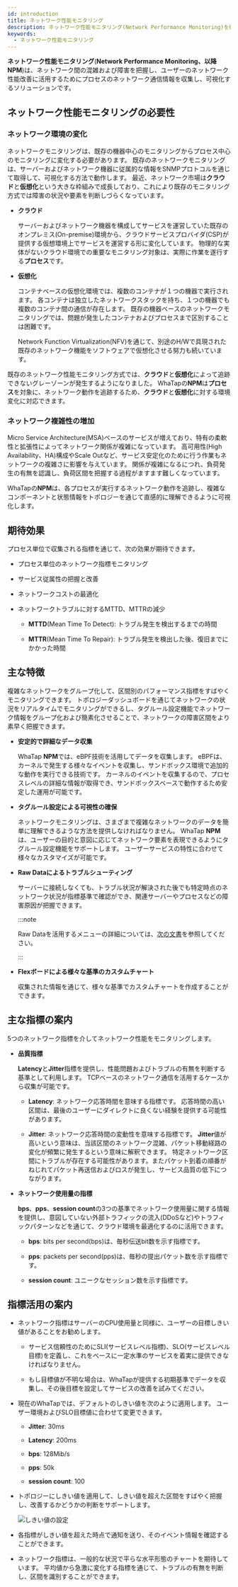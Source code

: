```yaml
---
id: introduction
title: ネットワーク性能モニタリング
description: ネットワーク性能モニタリング(Network Performance Monitoring)を紹介します。
keywords:
  - ネットワーク性能モニタリング
---
```


**ネットワーク性能モニタリング**(**Network Performance Monitoring、以降NPM**)は、ネットワーク間の混雑および障害を把握し、ユーザーのネットワーク性能改善に活用するためにプロセスのネットワーク通信情報を収集し、可視化するソリューションです。

## ネットワーク性能モニタリングの必要性

### ネットワーク環境の変化

ネットワークモニタリングは、既存の機器中心のモニタリングからプロセス中心のモニタリングに変化する必要があります。 既存のネットワークモニタリングは、サーバーおよびネットワーク機器に従属的な情報をSNMPプロトコルを通じて取得して、可視化する方法で動作します。 最近、ネットワーク市場は**クラウド**と**仮想化**という大きな枠組みで成長しており、これにより既存のモニタリング方式では障害の状況や要素を判断しづらくなっています。

- **クラウド**

  サーバーおよびネットワーク機器を構成してサービスを運営していた既存のオンプレミス(On-premise)環境から、クラウドサービスプロバイダ(CSP)が提供する仮想環境上でサービスを運営する形に変化しています。 物理的な実体がないクラウド環境での重要なモニタリング対象は、実際に作業を遂行する**プロセス**です。

- **仮想化**

  コンテナベースの仮想化環境では、複数のコンテナが１つの機器で実行されます。 各コンテナは独立したネットワークスタックを持ち、１つの機器でも複数のコンテナ間の通信が存在します。 既存の機器ベースのネットワークモニタリングでは、問題が発生したコンテナおよびプロセスまで区別することは困難です。

  Network Function Virtualization(NFV)を通じて、別途のH/Wで具現された既存のネットワーク機能をソフトウェアで仮想化させる努力も続いています。

既存のネットワーク性能モニタリング方式では、**クラウド**と**仮想化**によって追跡できないグレーゾーンが発生するようになりました。 WhaTapの**NPM**は**プロセス**を対象に、ネットワーク動作を追跡するため、**クラウド**と**仮想化**に対する環境変化に対応できます。

### ネットワーク複雑性の増加

Micro Service Architecture(MSA)ベースのサービスが増えており、特有の柔軟性と拡張性によってネットワーク関係が複雑になっています。 高可用性(High Availability、HA)構成やScale Outなど、サービス安定化のために行う作業もネットワークの複雑さに影響を与えています。 関係が複雑になるにつれ、負荷発生の有無を認識し、負荷区間を把握する過程がますます難しくなっています。

WhaTapの**NPM**は、各プロセスが実行するネットワーク動作を追跡し、複雑なコンポーネントと状態情報をトポロジーを通じて直感的に理解できるように可視化します。

## 期待効果

プロセス単位で収集される指標を通じて、次の効果が期待できます。

- プロセス単位のネットワーク指標モニタリング

- サービス従属性の把握と改善

- ネットワークコストの最適化

- ネットワークトラブルに対するMTTD、MTTRの減少

  - **MTTD**(Mean Time To Detect): トラブル発生を検出するまでの時間

  - **MTTR**(Mean Time To Repair): トラブル発生を検出した後、復旧までにかかった時間

## 主な特徴

複雑なネットワークをグループ化して、区間別のパフォーマンス指標をすばやくモニタリングできます。 トポロジーダッシュボードを通じてネットワークの状況をリアルタイムでモニタリングができるし、タグルール設定機能でネットワーク情報をグループ化および簡素化させることで、ネットワークの障害区間をより素早く把握できます。

- **安定的で詳細なデータ収集**

  WhaTap **NPM**では、eBPF技術を活用してデータを収集します。 eBPFは、カーネルで発生する様々なイベントを収集し、サンドボックス環境で追加的な動作を実行できる技術です。 カーネルのイベントを収集するので、プロセスレベルの詳細な情報が取得でき、サンドボックスベースで動作するため安定した運用が可能です。

- **タグルール設定による可視性の確保**

  ネットワークモニタリングは、さまざまで複雑なネットワークのデータを簡単に理解できるような方法を提供しなければなりません。 WhaTap **NPM**は、ユーザーの目的と意図に応じてネットワーク要素を表現できるようにタグルール設定機能をサポートします。 ユーザーサービスの特性に合わせて様々なカスタマイズが可能です。

- **Raw Dataによるトラブルシューティング**

  サーバーに接続しなくても、トラブル状況が解決された後でも特定時点のネットワーク状況が指標基準で確認ができ、関連サーバーやプロセスなどの障害原因が把握できます。

  :::note

  Raw Dataを活用するメニューの詳細については、[次の文書](analysis-tcp-udp-sessions)を参照してください。

  :::

- **Flexボードによる様々な基準のカスタムチャート**

  収集された情報を通じて、様々な基準でカスタムチャートを作成することができます。

## 主な指標の案内

5つのネットワーク指標を介してネットワーク性能をモニタリングします。

- **品質指標**

  **Latency**と**Jitter**指標を提供し、性能問題およびトラブルの有無を判断する基準として利用します。 TCPベースのネットワーク通信を活用するケースから収集が可能です。

  - **Latency**: ネットワーク応答時間を意味する指標です。 応答時間の高い区間は、最後のユーザーにダイレクトに良くない経験を提供する可能性があります。

  - **Jitter**: ネットワーク応答時間の変動性を意味する指標です。 **Jitter**値が高いという意味は、当該区間のネットワーク混雑、パケット移動経路の変化が頻繁に発生するという意味に解釈できます。 特定ネットワーク区間にトラブルが存在する可能性があります。またパケット到着の順番がねじれてパケット再送信およびロスが発生し、サービス品質の低下につながります。

- **ネットワーク使用量の指標**

  **bps**、**pps**、**session count**の3つの基準でネットワーク使用量に関する情報を提供し、意図していない外部トラフィックの流入(DDoSなど)やトラフィックパターンなどを通じて、クラウド環境を最適化するのに活用できます。

  - **bps**: bits per second(bps)は、毎秒伝送bit数を示す指標です。

  - **pps**: packets per second(pps)は、毎秒の提出パケット数を示す指標です。

  - **session count**: ユニークなセッション数を示す指標です。

## 指標活用の案内

- ネットワーク指標はサーバーのCPU使用量と同様に、ユーザーの目標しきい値があることをお勧めします。

  - サービス信頼性のためにSLI(サービスレベル指標)、SLO(サービスレベル目標)を定義し、これをベースに一定水準のサービスを着実に提供できなければなりません。

  - もし目標値が不明な場合は、WhaTapが提供する初期基準でデータを収集し、その後目標を設定してサービスの改善を試みてください。

- 現在のWhaTapでは、デフォルトのしきい値を次のように適用します。 ユーザー環境およびSLO目標値に合わせて変更できます。

  - **Jitter**: 30ms

  - **Latency**: 200ms

  - **bps**: 128Mib/s

  - **pps**: 50k

  - **session count**: 100

- トポロジーにしきい値を適用して、しきい値を超えた区間をすばやく把握し、改善するかどうかの判断をサポートします。

  ![しきい値の設定](/img/npm-threshold-sample.png)

- 各指標がしきい値を超えた時点で通知を送り、そのイベント情報を確認することができます。

- ネットワーク指標は、一般的な状況で平らな水平形態のチャートを期待しています。 平均値から急激に変化する指標を通じて、トラブルの有無を判断し、区間を識別することができます。
